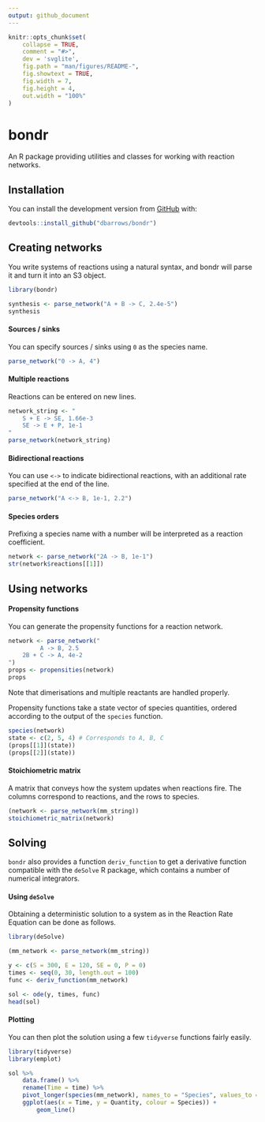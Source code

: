 ```yaml
---
output: github_document
---
```


<!-- README.md is generated from README.Rmd. Please edit that file -->

```r
knitr::opts_chunk$set(
    collapse = TRUE,
    comment = "#>",
    dev = 'svglite',
    fig.path = "man/figures/README-",
    fig.showtext = TRUE,
    fig.width = 7,
    fig.height = 4,
    out.width = "100%"
)
```

# bondr

<!-- badges: start -->
<!-- badges: end -->

An R package providing utilities and classes for working with reaction networks.

## Installation

You can install the development version from [GitHub](https://github.com/) with:

```r
devtools::install_github("dbarrows/bondr")
```
## Creating networks

You write systems of reactions using a natural syntax, and bondr will parse it and turn it into an S3 object.

```r
library(bondr)

synthesis <- parse_network("A + B -> C, 2.4e-5")
synthesis
```

#### Sources / sinks

You can specify sources / sinks using `0` as the species name.

```r
parse_network("0 -> A, 4")
```

#### Multiple reactions

Reactions can be entered on new lines.

```r
network_string <- "
    S + E -> SE, 1.66e-3
    SE -> E + P, 1e-1
"
parse_network(network_string)
```

#### Bidirectional reactions

You can use `<->` to indicate bidirectional reactions, with an additional rate specified at the end of the line.

```r
parse_network("A <-> B, 1e-1, 2.2")
```

#### Species orders

Prefixing a species name with a number will be interpreted as a reaction coefficient.

```r
network <- parse_network("2A -> B, 1e-1")
str(network$reactions[[1]])
```

## Using networks

#### Propensity functions

You can generate the propensity functions for a reaction network.

```r
network <- parse_network("
         A -> B, 2.5
    2B + C -> A, 4e-2
")
props <- propensities(network)
props
```

Note that dimerisations and multiple reactants are handled properly.

Propensity functions take a state vector of species quantities, ordered according to the output of the `species` function.

```r
species(network)
state <- c(2, 5, 4) # Corresponds to A, B, C
(props[[1]](state))
(props[[2]](state))
```

#### Stoichiometric matrix

A matrix that conveys how the system updates when reactions fire. The columns correspond to reactions, and the rows to species.

```r
(network <- parse_network(mm_string))
stoichiometric_matrix(network)
```

## Solving

`bondr` also provides a function `deriv_function` to get a derivative function compatible with the `deSolve` R package, which contains a number of numerical integrators.

#### Using `deSolve`

Obtaining a deterministic solution to a system as in the Reaction Rate Equation can be done as follows.

```r
library(deSolve)

(mm_network <- parse_network(mm_string))

y <- c(S = 300, E = 120, SE = 0, P = 0)
times <- seq(0, 30, length.out = 100)
func <- deriv_function(mm_network)

sol <- ode(y, times, func)
head(sol)
```

#### Plotting

You can then plot the solution using a few `tidyverse` functions fairly easily.

```r
library(tidyverse)
library(emplot)

sol %>%
    data.frame() %>%
    rename(Time = time) %>%
    pivot_longer(species(mm_network), names_to = "Species", values_to = "Quantity") %>%
    ggplot(aes(x = Time, y = Quantity, colour = Species)) +
        geom_line()
```
